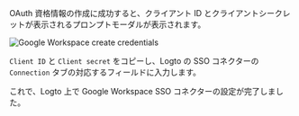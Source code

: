 
OAuth 資格情報の作成に成功すると、クライアント ID とクライアントシークレットが表示されるプロンプトモーダルが表示されます。

<img src={googleWorkspaceCreateCredentialsImage} alt="Google Workspace create credentials" />

`Client ID` と `Client secret` をコピーし、Logto の SSO コネクターの `Connection` タブの対応するフィールドに入力します。

これで、Logto 上で Google Workspace SSO コネクターの設定が完了しました。

